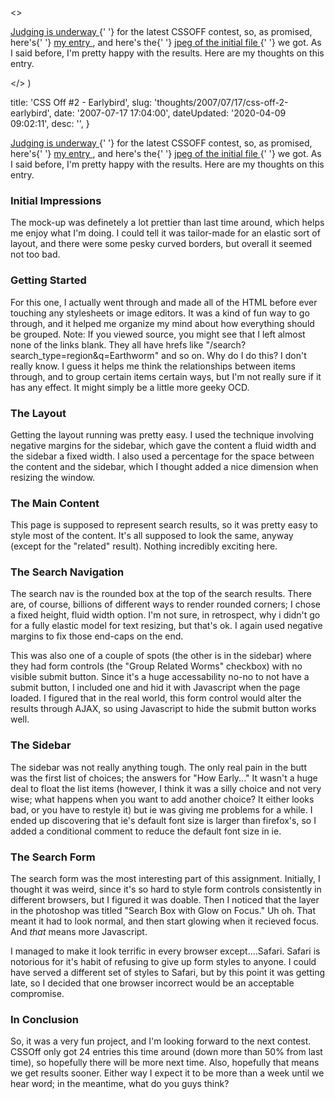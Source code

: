 

  <>
    <p>
      <a href="http&#58;//cssoff.com/2007/07/16/earlybird-judging-is-underway/trackback/">
        Judging is underway
      </a>{' '}
      for the latest CSSOFF contest, so, as promised, here's{' '}
      <a
        href="http&#58;//dtott.com/cssoff/earlybird/"
        title="my earlybird entry"
      >
        my entry
      </a>
      , and here's the{' '}
      <a
        href="http&#58;//dtott.com/thoughts/wp-content/uploads/earlybird.jpg"
        title="Initial Earlybird File"
      >
        jpeg of the initial file
      </a>{' '}
      we got. As I said before, I'm pretty happy with the results. Here are my
      thoughts on this entry.
    </p>
  </>
)


  title: 'CSS Off #2 - Earlybird',
  slug: 'thoughts/2007/07/17/css-off-2-earlybird',
  date: '2007-07-17 17:04:00',
  dateUpdated: '2020-04-09 09:02:11',
  desc: '',
}

<p>
  <a href="http://cssoff.com/2007/07/16/earlybird-judging-is-underway/trackback/">
    Judging is underway
  </a>{' '}
  for the latest CSSOFF contest, so, as promised, here's{' '}
  <a href="http://dtott.com/cssoff/earlybird/" title="my earlybird entry">
    my entry
  </a>
  , and here's the{' '}
  <a
    href="http://dtott.com/thoughts/wp-content/uploads/earlybird.jpg"
    title="Initial Earlybird File"
  >
    jpeg of the initial file
  </a>{' '}
  we got. As I said before, I'm pretty happy with the results. Here are my
  thoughts on this entry.
</p>
<h3>Initial Impressions</h3>
<p>
  The mock-up was definetely a lot prettier than last time around, which helps
  me enjoy what I'm doing. I could tell it was tailor-made for an elastic sort
  of layout, and there were some pesky curved borders, but overall it seemed not
  too bad.
</p>
<h3>Getting Started</h3>
<p>
  For this one, I actually went through and made all of the HTML before ever
  touching any stylesheets or image editors. It was a kind of fun way to go
  through, and it helped me organize my mind about how everything should be
  grouped. Note: If you viewed source, you might see that I left almost none of
  the links blank. They all have hrefs like
  "/search?search_type=region&q=Earthworm" and so on. Why do I do this? I don't
  really know. I guess it helps me think the relationships between items
  through, and to group certain items certain ways, but I'm not really sure if
  it has any effect. It might simply be a little more geeky OCD.
</p>
<h3>The Layout</h3>
<p>
  Getting the layout running was pretty easy. I used the technique involving
  negative margins for the sidebar, which gave the content a fluid width and the
  sidebar a fixed width. I also used a percentage for the space between the
  content and the sidebar, which I thought added a nice dimension when resizing
  the window.
</p>
<h3>The Main Content</h3>
<p>
  This page is supposed to represent search results, so it was pretty easy to
  style most of the content. It's all supposed to look the same, anyway (except
  for the "related" result). Nothing incredibly exciting here.
</p>
<h3>The Search Navigation</h3>
<p>
  The search nav is the rounded box at the top of the search results. There are,
  of course, billions of different ways to render rounded corners; I chose a
  fixed height, fluid width option. I'm not sure, in retrospect, why i didn't go
  for a fully elastic model for text resizing, but that's ok. I again used
  negative margins to fix those end-caps on the end.
</p>
<p>
  This was also one of a couple of spots (the other is in the sidebar) where
  they had form controls (the "Group Related Worms" checkbox) with no visible
  submit button. Since it's a huge accessability no-no to not have a submit
  button, I included one and hid it with Javascript when the page loaded. I
  figured that in the real world, this form control would alter the results
  through AJAX, so using Javascript to hide the submit button works well.
</p>
<h3>The Sidebar</h3>
<p>
  The sidebar was not really anything tough. The only real pain in the butt was
  the first list of choices; the answers for "How Early..." It wasn't a huge
  deal to float the list items (however, I think it was a silly choice and not
  very wise; what happens when you want to add another choice? It either looks
  bad, or you have to restyle it) but ie was giving me problems for a while. I
  ended up discovering that ie's default font size is larger than firefox's, so
  I added a conditional comment to reduce the default font size in ie.
</p>
<h3>The Search Form</h3>
<p>
  The search form was the most interesting part of this assignment. Initially, I
  thought it was weird, since it's so hard to style form controls consistently
  in different browsers, but I figured it was doable. Then I noticed that the
  layer in the photoshop was titled "Search Box with Glow on Focus." Uh oh. That
  meant it had to look normal, and then start glowing when it recieved focus.
  And <em>that </em>means more Javascript.
</p>
<p>
  I managed to make it look terrific in every browser except....Safari. Safari
  is notorious for it's habit of refusing to give up form styles to anyone. I
  could have served a different set of styles to Safari, but by this point it
  was getting late, so I decided that one browser incorrect would be an
  acceptable compromise.
</p>
<h3>In Conclusion</h3>
<p>
  So, it was a very fun project, and I'm looking forward to the next contest.
  CSSOff only got 24 entries this time around (down more than 50% from last
  time), so hopefully there will be more next time. Also, hopefully that means
  we get results sooner. Either way I expect it to be more than a week until we
  hear word; in the meantime, what do you guys think?
</p>
